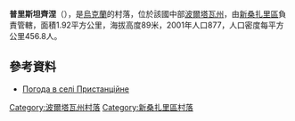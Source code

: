 {{coord|49|23|37|N|34|30|19|E|scale:100000_region:UA|display=title}}

'''普里斯坦齊涅'''（{{lang-uk|Пристанційне}}），是[[烏克蘭|烏克蘭]]的村落，位於該國中部[[波爾塔瓦州|波爾塔瓦州]]，由[[新桑扎里區|新桑扎里區]]負責管轄，面積1.92平方公里，海拔高度89米，2001年人口877，人口密度每平方公里456.8人。

==參考資料==
* [http://weather.in.ua/ua/poltavskaja/21646 Погода в селі Пристанційне] {{Wayback|url=http://weather.in.ua/ua/poltavskaja/21646 |date=20160305070241 }}

{{DEFAULTSORT:Пристанційне}}
[[Category:波爾塔瓦州村落|Category:波爾塔瓦州村落]]
[[Category:新桑扎里區村落|Category:新桑扎里區村落]]


{{Poltava-geo-stub}}